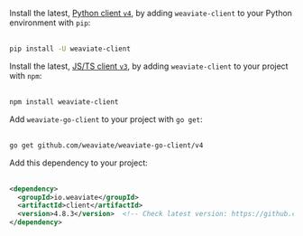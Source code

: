 
<Tabs groupId="languages">
<TabItem value="py" label="Python">

Install the latest, [Python client `v4`](/docs/weaviate/client-libraries/python), by adding `weaviate-client` to your Python environment with `pip`:<br/><br/>


```bash
pip install -U weaviate-client
```

</TabItem>
<TabItem value="js" label="JS/TS">

Install the latest, [JS/TS client `v3`](/docs/weaviate/client-libraries/typescript), by adding `weaviate-client` to your project with `npm`:<br/><br/>

```bash
npm install weaviate-client
```

</TabItem>
<TabItem value="go" label="Go">

Add `weaviate-go-client` to your project with `go get`:<br/><br/>

```bash
go get github.com/weaviate/weaviate-go-client/v4
```

</TabItem>
<TabItem value="java" label="Java">

Add this dependency to your project:<br/><br/>

```xml
<dependency>
  <groupId>io.weaviate</groupId>
  <artifactId>client</artifactId>
  <version>4.8.3</version>  <!-- Check latest version: https://github.com/weaviate/java-client -->
</dependency>
```

</TabItem>
</Tabs>
